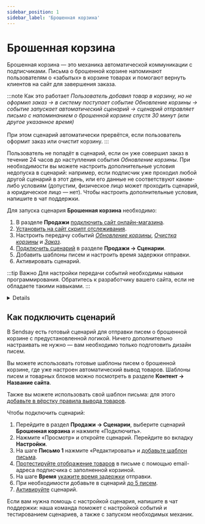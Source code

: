 ```yaml
---
sidebar_position: 1
sidebar_label: 'Брошенная корзина'
---
```



# Брошенная корзина

Брошенная корзина — это механика автоматической коммуникации с подписчиками. Письма о брошенной корзине напоминают пользователям о «забытых» в корзине товарах и помогают вернуть клиентов на сайт для завершения заказа.

:::note Как это работает
_Пользователь добавил товар в корзину, но не оформил заказ → в систему поступает событие Обновление корзины → событие запускает автоматический сценарий → сценарий отправляет письмо с напоминанием о брошенной корзине спустя 30 минут (или другое указанное время)_<br/><br/>
При этом сценарий автоматически прервётся, если пользователь оформит заказ или очистит корзину.
:::

Пользователь не попадёт в сценарий, если он уже совершил заказ в течение 24 часов до наступления события _Обновление корзины_. При необходимости вы можете настроить дополнительные условия недопуска в сценарий: например, если подписчик уже проходил любой другой сценарий в этот день, или его данные не соответствуют каким-либо условиям (допустим, физическое лицо может проходить сценарий, а юридическое лицо — нет). Чтобы настроить дополнительные условия, <SupportLink>напишите в чат поддержки</SupportLink>.

Для запуска сценария **Брошенная корзина** необходимо:

1. В разделе **Продажи** [подключить сайт онлайн-магазина](https://docs.sendsay.ru/ecom/how-to-connect-ecom/#как-подключить-сайт-кмодулю).
2. [Установить на сайт скрипт отслеживания](https://docs.sendsay.ru/ecom/how-to-connect-ecom/#2-настройте-передачу-данных-ссайта-вsendsay).
3. Настроить передачу событий [_Обновление корзины_](https://docs.sendsay.ru/ecom/how-to-configure-data-transfer/#обновление-корзины), [_Очистка корзины_](https://docs.sendsay.ru/ecom/how-to-configure-data-transfer/#очистка-корзины) и [_Заказ_](https://docs.sendsay.ru/ecom/how-to-configure-data-transfer/#действия-с-заказом).
4. [Подключить сценарий](#как-подключить-сценарий) в разделе **Продажи → Сценарии**.
5. Добавить шаблоны писем и настроить время задержки отправки.
6. Активировать сценарий.

:::tip Важно
Для настройки передачи событий необходимы навыки программирования. Обратитесь к разработчику вашего сайта, если не обладаете такими навыками.
:::

<Details summary='Настройка передачи событий'>

Настройка передачи событий корзины — обязательный шаг для запуска сценария **Брошенная корзина**. Событие _Обновление корзины_ нужно передавать во всех точках сайта, где пользователь может взаимодействовать с корзиной (изменение количества товара, удаление, очистка корзины). Для каждого сайта набор таких точек будет индивидуальный.

Рекомендуемые параметры в событии:

| Имя         |      Описание      |       Тип данных       |                             Комментарий                              |
| :---------- | :----------------: | :--------------------: | :------------------------------------------------------------------: |
| id          |     id товара      |         String         |                             обязательно                              |
| qnt         |     количество     |         Int64          |                             обязательно                              |
| price       |        цена        | Nullable(Decimal64(2)) |                             обязательно                              |
| old_price   |    старая цена     | Nullable(Decimal64(2)) |                                                                      |
| name        |  название товара   |         String         |                                                                      |
| category    | название категории |         String         |                                                                      |
| category_id |    id категории    |         Int64          |                                                                      |
| picture     |      картинка      |     Array(String)      |                      массив, абсолютная ссылка                       |
| url         |  ссылка на товар   |         String         |                          абсолютная ссылка                           |
| cp1…cp20    | произвольное поле  |         String         | для дополнительных параметров товара (например, цвет, размер и т.п.) |

Полный перечень возможных параметров и тип данных указан в [инструкции](https://docs.sendsay.ru/ecom/how-to-configure-data-transfer/#набор-доступных-полей).

Для отображения товаров в письме рекомендуем все необходимые параметры товара передавать в событии, — чтобы в будущем использовать эти данные при персонализации и сегментации. Сведения о товарах также можно выводить в письмо из [товарного каталога](https://docs.sendsay.ru/ecom/product-catalog/). Для корректного отображения товаров из каталога в письмах важно, чтобы id товара в событии совпадал с id в YML-файле каталога товаров.

Проверить поступление событий в систему можно в разделе **Продажи → Просмотр событий** с фильтрацией по нужному событию. Актуальную корзину можно посмотреть в [карточке подписчика](https://docs.sendsay.ru/ecom/ecom-triggers/#как-посмотреть-историю-событий-для-конкретного-подписчика):

скрин

[Инструкция по настройке событий корзины](https://docs.sendsay.ru/ecom/how-to-configure-data-transfer/#действия-с-корзиной)

Настройка передачи события **Заказ** необходима для остановки сценария: если пользователь оформит заказ, сценарий брошенной корзины прервётся и клиент не будет получать письма с напоминанием о забытых товарах.

Рекомендуемые поля в событии:

| Имя                |                                                     Описание                                                     |       Тип данных       |               Комментарий               |
| :----------------- | :--------------------------------------------------------------------------------------------------------------: | :--------------------: | :-------------------------------------: |
| transaction_id     |                                                    id заказа                                                     |         String         |               обязательно               |
| transaction_status | статус заказа ([возможные статусы](https://docs.sendsay.ru/ecom/how-to-configure-data-transfer/#статусы-заказа)) |         Int64          |               обязательно               |
| transaction_dt     |                                              дата оформления заказа                                              |        DateTime        |               обязательно               |
| transaction_sum    |                                                   сумма заказа                                                   | Nullable(Decimal64(2)) |               обязательно               |
| items              |                                                  состав заказа                                                   |         Array          |                                         |
| id                 |                                                    id товара                                                     |         String         |               обязательно               |
| qnt                |                                                    количество                                                    |         Int64          |               обязательно               |
| price              |                                                       цена                                                       | Nullable(Decimal64(2)) |               обязательно               |
| name               |                                                 название товара                                                  |         String         |                                         |
| category           |                                                название категории                                                |         String         |                                         |
| category_id        |                                                   id категории                                                   |         Int64          | рекомендуется для товарных рекомендаций |
| vendor             |                                                  производитель                                                   |         String         |                                         |
| cp1…cp20           |                                                произвольное поле                                                 |         String         |  для дополнительных параметров товара   |

Полный перечень возможных параметров и тип данных указан в [инструкции](https://docs.sendsay.ru/ecom/how-to-configure-data-transfer/#набор-доступных-полей).

Все заказы будут храниться в базе и доступны в [карточке подписчика](https://docs.sendsay.ru/ecom/ecom-triggers/#как-посмотреть-историю-событий-для-конкретного-подписчика):

скрин

[Инструкция по настройке события Заказ](https://docs.sendsay.ru/ecom/how-to-configure-data-transfer/#действия-с-заказом)

</Details>

## Как подключить сценарий

В Sendsay есть готовый сценарий для отправки писем о брошенной корзине с предустановленной логикой. Ничего дополнительно настраивать не нужно — вам необходимо только подготовить дизайн писем.

Вы можете использовать готовые шаблоны писем о брошенной корзине, где уже настроен автоматический вывод товаров. Шаблоны писем и товарных блоков можно посмотреть в разделе **Контент → Название сайта**.

Также вы можете использовать свой шаблон письма: для этого [добавьте в вёрстку правила вывода товаров](https://docs.sendsay.ru/ecom/ecom-proscript/#брошенная-корзина).

Чтобы подключить сценарий:

1. Перейдите в раздел **Продажи → Сценарии**, выберите сценарий **Брошенная корзина** и нажмите «Подключить».
2. Нажмите «Просмотр» и откройте сценарий. Перейдите во вкладку **Настройки**.
3. На шаге **Письмо 1** нажмите «Редактировать» и [добавьте шаблон письма](https://docs.sendsay.ru/ecom/ecom-triggers/#1-добавьте-письмо).
4. [Протестируйте отображение товаров](https://docs.sendsay.ru/ecom/ecom-triggers/#2-посмотрите-письмо-подставив-данные-подписчика) в письме с помощью email-адреса подписчика с заполненной корзиной.
5. На шаге **Время** [укажите время задержки](https://docs.sendsay.ru/ecom/ecom-triggers/#3-настройте-время-задержки-отправки) отправки.
6. При необходимости добавьте в сценарий [до 5 писем](https://docs.sendsay.ru/ecom/ecom-triggers/#4-добавьте-другие-письма-опционально).
7. [Активируйте](https://docs.sendsay.ru/ecom/ecom-triggers/#как-активировать-сценарий) сценарий.

Если вам нужна помощь с настройкой сценария, <SupportLink>напишите в чат поддержки</SupportLink>: наша команда поможет с настройкой событий и тестированием сценариев, а также с запуском необходимых механик.
